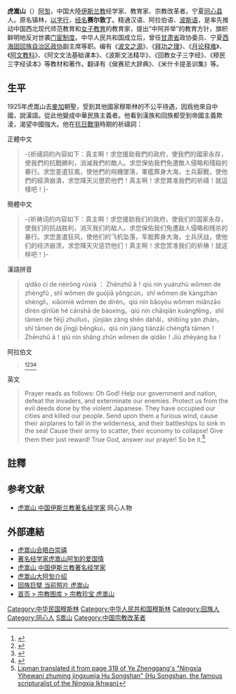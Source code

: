 {{Infobox religious biography
|background = #008000
|name = {{lang|zh|虎嵩山阿訇}}
|native_name = Imam Hu Songshan
|native_name_lang = 
|image = [[File:Hu_Songshan.jpg|File:Hu Songshan.jpg]]
|alt = 
|religion = [[遜尼派|遜尼派]][[哈乃斐派|哈乃斐派]][[依赫瓦尼|依赫瓦尼]] 
|alias = 
|location = [[宁夏回族自治区|寧夏]]
|title = [[阿訇|阿訇]]
|period = 1927年–1955年
|predecessor = 
|successor = 
|ordination = 
|post = [[阿訇|阿訇]]及[[依赫瓦尼|依赫瓦尼]]學者，<ref>{{cite book|title=Muslim Diversity: Local Islam in Global Contexts|editor-first=Leif O.|editor-last=Manger|volume=Volume 26 of NIAS studies in Asian topics: Nordisk Institut for Asienstudier|number=Nordic Institute of Asian Studies : Nias Studies in Asian Topics, Number 26|ISSN=0142-6028|edition=illustrated|year=1999|publisher=Psychology Press|url=https://books.google.com/books?id=uHjR3yeIWzUC&pg=PA149&dq=Hu+songshan+muslim&hl=en&sa=X&ei=ziu9UN3DOaXl0QG96YHYBQ&ved=0CEQQ6AEwBw#v=onepage&q=Hu%20songshan%20muslim&f=false|page=149|isbn=070071104X|accessdate=24 April 2014| ref=harv }}</ref><ref>{{cite book|title=Muslim Chinese: Ethnic Nationalism in the People's Republic|first=Dru C.|last=Gladney|volume=Volume 149 of Harvard East Asian monographs|issue=Issue 149 of East Asian Monographs|ISSN=0073-0483|edition=illustrated|year=1996|publisher=Harvard Univ Asia Center|url=https://books.google.com/books?id=_hJ9aht6nZQC&pg=PA459&dq=Hu+songshan&hl=en&sa=X&ei=wSy9UIXbFdKM0QH5_oCQCA&ved=0CDgQ6AEwAw#v=onepage&q=Hu%20songshan&f=false|page=459|isbn=0674594975|accessdate=24 April 2014| ref=harv }}</ref>經學家，<ref>{{cite book|title=Papers from the Conference on Chinese Local Elites and Patterns of Dominance, Banff, August 20-24, 1987, Volume 3|author=Joint Committee on Chinese Studies (U.S.)|volume=|edition=|year=1987|publisher=Schwarz|url=https://books.google.com/books?ei=5iu9UK7JO6TC0AHR14GoBQ&id=lSxYAAAAMAAJ&dq=Hu+songshan+muslim&q=Songshan#search_anchor|page=48|isbn=|accessdate=24 April 2014|ref=harv|archive-date=2020-08-03|archive-url=https://web.archive.org/web/20200803112523/https://books.google.com/books?ei=5iu9UK7JO6TC0AHR14GoBQ&id=lSxYAAAAMAAJ&dq=Hu+songshan+muslim&q=Songshan#search_anchor|dead-url=no}}</ref>神學家。<ref>{{cite book|title=Chinese Muslims of Yunnan, Southwest China, with special reference to their revolt 1855-1873, Volume 2|first=Chang-kuan|last=Lin|volume=|edition=|year=1991|publisher=King's College, University of Aberdeen|url=https://books.google.com/books?id=0G1xAAAAMAAJ&q=Hu+songshan+muslim&dq=Hu+songshan+muslim&hl=en&sa=X&ei=5iu9UK7JO6TC0AHR14GoBQ&ved=0CEEQ6AEwBTgK|page=446|isbn=|accessdate=24 April 2014|ref=harv|archive-date=2020-08-03|archive-url=https://web.archive.org/web/20200803121445/https://books.google.com/books?id=0G1xAAAAMAAJ&q=Hu+songshan+muslim&dq=Hu+songshan+muslim&hl=en&sa=X&ei=5iu9UK7JO6TC0AHR14GoBQ&ved=0CEEQ6AEwBTgK|dead-url=no}}</ref> 
|birth_date = 1880年
|birth_place = {{QING|寧夏省}}[[同心县|同心县]]
|death_date = {{death year and age|1955|1880}}
|death_place = {{PRC}}
|nationality = {{PRC}}
|website = 
}}

'''虎嵩山'''（{{bd|1880年||1955年||catIdx=Hu}}）[[阿訇|阿訇]]，中国大陸[[伊斯兰教|伊斯兰教]]经学家、教育家、宗教改革者。宁夏[[同心县|同心县]]人。原名镇林，[[以字行|以字行]]，[[经名|经名]]'''赛尔敦丁'''。精通汉语、阿拉伯语、[[波斯语|波斯语]]，是率先推动中国西北现代师范教育和[[女子教育|女子教育]]的教育家，提出“中阿并举”的教育方针，旗帜鲜明地反对世袭[[门宦制度|门宦制度]]。中华人民共和国成立后，曾任[[甘肃省|甘肃省]]政协委员、宁夏[[西海固回族自治区|西海固回族自治区]][[政协|政协]]副主席等职。编有《[[波文之源|波文之源]]》、《[[拜功之理|拜功之理]]》、《[[月论释难|月论释难]]》、《[[阿文教科|阿文教科]]》、《阿文文法基础课本》、《波斯文法精华》、《回教女子三字经》、《穆民三字经读本》等教材和著作。翻译有《侯赛尼大辞典》、《米什卡提圣训集》等。

==生平==
1925年虎嵩山去[[麥加|麥加]]朝聖，受到其他國家穆斯林的不公平待遇，因爲他來自中國，說漢語。從此他變成中華民族主義者。他看到漢族和回族都受到帝國主義欺淩，渴望中國強大。他在[[抗日戰爭|抗日戰爭]]時期的祈禱詞：

正體中文

<blockquote>
-{祈禱詞的內容如下：真主啊！求您援助我們的政府，使我們的國家永存，使我們的抗戰勝利，消滅我們的敵人。求您保佑我們免遭敵人侵略和殘殺的暴行。求您差遣狂風，使他們的飛機墜落，軍艦葬身大海，士兵厭戰，使他們的經濟崩潰，求您降天災懲罰他們！真主啊！求您賞准我們的祈禱！就這樣吧！}-
</blockquote>

簡體中文

<blockquote>
-{祈祷词的内容如下：真主啊！求您援助我们的政府，使我们的国家永存，使我们的抗战胜利，消灭我们的敌人。求您保佑我们免遭敌人侵略和残杀的暴行。求您差遣狂风，使他们的飞机坠落，军舰葬身大海，士兵厌战，使他们的经济崩溃，求您降天灾惩罚他们！真主啊！求您赏准我们的祈祷！就这样吧！}-
</blockquote>

漢語拼音

<blockquote>
qídǎo cí de nèiróng rúxià ： Zhēnzhǔ ā！qiú nín yuánzhù wǒmen de zhèngfǔ , shǐ wǒmen de guójiā yǒngcún，shǐ wǒmen de kàngzhàn shènglì，xiāomiè wǒmen de dírén。qiú nín bǎoyòu wǒmen miǎnzāo dírén qīnlüè hé cánshā de bàoxíng。qiú nín chāiqiǎn kuángfēng，shǐ tāmen de fēijī zhuìluò，jūnjiàn zàng shēn dàhǎi，shìbīng yàn zhàn，shǐ tāmen de jīngjì bēngkuì，qiú nín jiàng tiānzāi chéngfá tāmen！Zhēnzhǔ ā！qiú nín shǎng zhǔn wǒmen de qídǎo！Jiù zhèyàng ba！
</blockquote>

阿拉伯文

<blockquote>
{{lang|ar|
بِسْمِ اللهِ الرّحْمنِ الرَّحيمِ
اللّهُمَّ أَيِّدْ حُكومَتَنا وَأَيِّدْ دَوْلَتَنا وَامْطُر بِثرانا وَدَمِّرْ أَعْداءَنا وَأَعِذّنا مِنْ شَرِّ أَهْلِ الْيابان الْظالِمينَ ألَّذينَ طَغَوا في الْبِِلادِ وّقََتَلوا فينا الْعِبادَ وَأَرْسِلْ عَلَيْهِمْ عاصِفَةً تُسْقِطْ طَيّاراتهِِمْ في صَحاراهُمْ وَتَرَسِّبْ بارِجاتِهِمْ في بِحارِهِمْ وَبُعْثَرَتْ أجْنادُهُمْ وَحَرِّقْ أَمْوالَهُم وَأَنْزِلْ عَلَيْهِمْ جَزاءً يا إله الحقِّ آمين
}}<ref>{{Cite web |url=http://mmbiz.qpic.cn/mmbiz/vr8oVEryVHhDEaqXshbsofbbJmQavDzxbGq2rgNN4sn63MN5PxcWHHvDPrDZCp8KibNATnDeEeSK0j3S0Vm3RvA/640?tp=webp |title=存档副本 |accessdate=2016-11-14 |archive-date=2016-04-08 |archive-url=https://web.archive.org/web/20160408031652/http://mmbiz.qpic.cn/mmbiz/vr8oVEryVHhDEaqXshbsofbbJmQavDzxbGq2rgNN4sn63MN5PxcWHHvDPrDZCp8KibNATnDeEeSK0j3S0Vm3RvA/640?tp=webp |dead-url=no }}</ref><ref>{{Cite web |url=http://szb.chinalxnet.com/html/2015-07/06/content_135468.htm |title=存档副本 |access-date=2016-11-14 |archive-url=https://web.archive.org/web/20160304212044/http://szb.chinalxnet.com/html/2015-07/06/content_135468.htm |archive-date=2016-03-04 |dead-url=yes }}</ref><ref>{{cite web |url=http://www.chinaislam.net.cn/cms/news/media/201412/14-7573.html |title=存档副本 |accessdate=2016-03-27 |deadurl=yes |archiveurl=https://web.archive.org/web/20160304075703/http://www.chinaislam.net.cn/cms/news/media/201412/14-7573.html |archivedate=2016-03-04 }}</ref><ref>{{Cite web |url=http://www.chinaislam.net.cn/cms/zjjy/yjdt/rdyj/201412/14-7573.html |title=存档副本 |accessdate=2016-11-14 |archive-date=2017-05-15 |archive-url=https://web.archive.org/web/20170515203239/http://www.chinaislam.net.cn/cms/zjjy/yjdt/rdyj/201412/14-7573.html |dead-url=no }}</ref>
</blockquote>

<blockquote>
{{transl|ar|ALA|Allāhumma ayyid ḥukūmatanā wa-ayyid dawlatanā wa-mṭur bi-tharānā wa-dammir aʻdāʼanā wa-aʻidhnā min sharri ahli al-Yābān al-ẓālimīna alladhīna ṭaghaw fī al-bilādi wa-qatalū fīnā al-ʻibāda wa-arsil ʻalayhim ʻāṣifatan tusqiṭ ṭayyārātihim fī ṣaḥārāhum wa-tarassib bārijātihim fī biḥārihim wa-buʻthirat ajnādahum wa-ḥarriq amwālahum wa-anzil ʻalayhim jazāʼan, yā Ilāha al-Ḥaqqi, āmīn.}}
</blockquote>

英文

<blockquote>
Prayer reads as follows: Oh God! Help our government and nation, defeat the invaders, and exterminate our enemies. Protect us from the evil deeds done by the violent Japanese. They have occupied our cities and killed our people. Send upon them a furious wind, cause their airplanes to fall in the wilderness, and their battleships to sink in the sea! Cause their army to scatter, their economy to collapse! Give them their just reward! True God, answer our prayer! So be it.<ref>[https://books.google.com/books?id=Y8Nzux7z6KAC&pg=PA200#v=onepage&q&f=false Lipman translated it from page 319 of Ye Zhenggang's "Ningxia Yihewani zhuming jingxuejia Hu Songshan" (Hu Songshan, the famous scripturalist of the Ningxia Ikhwan)]</ref>
</blockquote>

==註釋==
{{reflist|2}}

==参考文献==
{{refbegin}}
*[http://www.nxtx.gov.cn/show.php?contentid=345 虎嵩山 中国伊斯兰教著名经学家]{{Wayback|url=http://www.nxtx.gov.cn/show.php?contentid=345 |date=20130724080425 }} 同心人物
{{refend}}

==外部連結==
*[http://blog.sina.com.cn/s/blog_4e2e767701000dg2.html 虎嵩山会晤白崇禧]{{Wayback|url=http://blog.sina.com.cn/s/blog_4e2e767701000dg2.html |date=20121011205837 }}
*[https://web.archive.org/web/20110715133810/http://www.qhhsjzh.com/LYZZ/LYZZ/200912/80.html 著名经学家虎嵩山阿訇的爱国情]
*[http://www.nxtx.gov.cn/show.php?contentid=345 虎嵩山 中国伊斯兰教著名经学家]{{Wayback|url=http://www.nxtx.gov.cn/show.php?contentid=345 |date=20130724080425 }}
*[https://web.archive.org/web/20120725141054/http://www.islam.net.cn/html/wenhua/renwu/20120428/4238.html 虎嵩山大阿訇介绍]
*[https://web.archive.org/web/20161114170329/http://page.renren.com/601410466/photo/7036613856 回族巨擘 当前照片 虎嵩山]
*[https://web.archive.org/web/20160304123450/http://www.chinareligion.cn/photo/dongman/1255412911494.html 首页 > 宗教图库 > 宗教珍宝 虎嵩山]

{{DEFAULTSORT:H}}
[[Category:中华民国穆斯林|Category:中华民国穆斯林]]
[[Category:中华人民共和国穆斯林|Category:中华人民共和国穆斯林]]
[[Category:回族人|Category:回族人]]
[[Category:同心人|Category:同心人]]
[[Category:虎姓|S嵩山]]
[[Category:中国宗教改革者|Category:中国宗教改革者]]